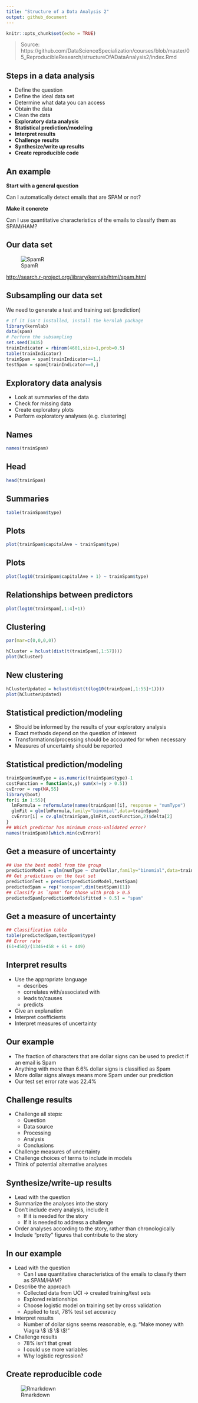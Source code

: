 ```yaml
---
title: "Structure of a Data Analysis 2"
output: github_document
---
```


```r
knitr::opts_chunk$set(echo = TRUE)
```

> Source: https://github.com/DataScienceSpecialization/courses/blob/master/05_ReproducibleResearch/structureOfADataAnalysis2/index.Rmd

## Steps in a data analysis

* Define the question
* Define the ideal data set
* Determine what data you can access
* Obtain the data
* Clean the data
* **Exploratory data analysis**
* **Statistical prediction/modeling**
* **Interpret results**
* **Challenge results**
* **Synthesize/write up results**
* **Create reproducible code**

## An example

__Start with a general question__

Can I automatically detect emails that are SPAM or not?

__Make it concrete__

Can I use quantitative characteristics of the emails to classify them as SPAM/HAM?

## Our data set

![SpamR](https://github.com/DataScienceSpecialization/courses/raw/master/assets/img/spamR.png)

[http://search.r-project.org/library/kernlab/html/spam.html](http://search.r-project.org/library/kernlab/html/spam.html)

## Subsampling our data set
We need to generate a test and training set (prediction)
```r
# If it isn't installed, install the kernlab package
library(kernlab)
data(spam)
# Perform the subsampling
set.seed(3435)
trainIndicator = rbinom(4601,size=1,prob=0.5)
table(trainIndicator)
trainSpam = spam[trainIndicator==1,]
testSpam = spam[trainIndicator==0,]
```

## Exploratory data analysis

* Look at summaries of the data
* Check for missing data
* Create exploratory plots
* Perform exploratory analyses (e.g. clustering)

## Names
```r
names(trainSpam)
```

## Head
```r
head(trainSpam)
```

## Summaries
```r
table(trainSpam$type)
```

## Plots
```r
plot(trainSpam$capitalAve ~ trainSpam$type)
```

## Plots 
```r
plot(log10(trainSpam$capitalAve + 1) ~ trainSpam$type)
```

## Relationships between predictors
```r
plot(log10(trainSpam[,1:4]+1))
```

## Clustering
```r
par(mar=c(0,0,0,0))
```

```r
hCluster = hclust(dist(t(trainSpam[,1:57])))
plot(hCluster)
```

## New clustering
```r
hClusterUpdated = hclust(dist(t(log10(trainSpam[,1:55]+1))))
plot(hClusterUpdated)
```

## Statistical prediction/modeling

* Should be informed by the results of your exploratory analysis
* Exact methods depend on the question of interest
* Transformations/processing should be accounted for when necessary
* Measures of uncertainty should be reported

## Statistical prediction/modeling
```r
trainSpam$numType = as.numeric(trainSpam$type)-1
costFunction = function(x,y) sum(x!=(y > 0.5)) 
cvError = rep(NA,55)
library(boot)
for(i in 1:55){
  lmFormula = reformulate(names(trainSpam)[i], response = "numType")
  glmFit = glm(lmFormula,family="binomial",data=trainSpam)
  cvError[i] = cv.glm(trainSpam,glmFit,costFunction,2)$delta[2]
}
## Which predictor has minimum cross-validated error?
names(trainSpam)[which.min(cvError)]
```

## Get a measure of uncertainty
```r
## Use the best model from the group
predictionModel = glm(numType ~ charDollar,family="binomial",data=trainSpam)
## Get predictions on the test set
predictionTest = predict(predictionModel,testSpam)
predictedSpam = rep("nonspam",dim(testSpam)[1])
## Classify as `spam' for those with prob > 0.5
predictedSpam[predictionModel$fitted > 0.5] = "spam"
```

## Get a measure of uncertainty

```r
## Classification table
table(predictedSpam,testSpam$type)
## Error rate
(61+458)/(1346+458 + 61 + 449)
```

## Interpret results

* Use the appropriate language
  * describes 
  * correlates with/associated with
  * leads to/causes
  * predicts
* Give an explanation
* Interpret coefficients
* Interpret measures of uncertainty

## Our example

* The fraction of characters that are dollar signs can be used to predict if an email is Spam
* Anything with more than 6.6% dollar signs is classified as Spam
* More dollar signs always means more Spam under our prediction
* Our test set error rate was 22.4% 

## Challenge results

* Challenge all steps:
  * Question
  * Data source
  * Processing 
  * Analysis 
  * Conclusions
* Challenge measures of uncertainty
* Challenge choices of terms to include in models
* Think of potential alternative analyses 

## Synthesize/write-up results

* Lead with the question
* Summarize the analyses into the story 
* Don't include every analysis, include it
  * If it is needed for the story
  * If it is needed to address a challenge
* Order analyses according to the story, rather than chronologically
* Include "pretty" figures that contribute to the story 

## In our example

* Lead with the question
  * Can I use quantitative characteristics of the emails to classify them as SPAM/HAM?
* Describe the approach
  * Collected data from UCI -> created training/test sets
  * Explored relationships
  * Choose logistic model on training set by cross validation
  * Applied to test, 78% test set accuracy
* Interpret results
  * Number of dollar signs seems reasonable, e.g. "Make money with Viagra \\$ \\$ \\$ \\$!"
* Challenge results
  * 78% isn't that great
  * I could use more variables
  * Why logistic regression?

## Create reproducible code

![Rmarkdown](https://github.com/DataScienceSpecialization/courses/raw/master/assets/img/rmarkdown.png)
